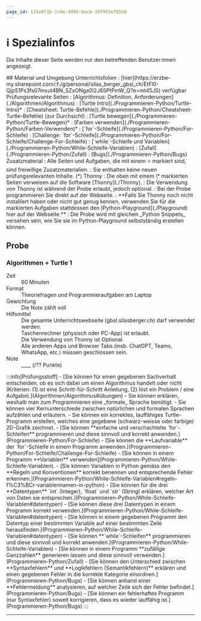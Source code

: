 ```yaml
---
page_id: 131e8f1b-1c0e-4992-bac6-397953ef0520
---
```



# ℹ️ Spezialinfos
Die Inhalte dieser Seite werden nur den betreffenden Benutzer:innen angezeigt.

<Restricted id='6ab48241-08ce-4a2f-828a-e218e7d45f63'>
## Material und Umgebung
Unterrichtsfolien
  : [hier](https://erzbe-my.sharepoint.com/:f:/g/personal/silas_berger_gbsl_ch/EtFl0-QjpS1Ps3fs07mxut4BN_SZxONga0l2J6SPtPmW_Q?e=mt45JS) verfügbar
Prüfungsrelevante Seiten
  : [Algorithmus: Definition, Anforderungen](./Algorithmen/Algorithmus)
  : [Turtle Intro](./Programmieren-Python/Turtle-Intro)*
  : [Cheatsheet: Turtle-Befehle](./Programmieren-Python/Cheatsheet-Turtle-Befehle) (zur Durchsicht)
  : [Turtle bewegen](./Programmieren-Python/Turtle-Bewegen)*
  : [Farben verwenden](./Programmieren-Python/Farben-Verwenden)*
  : [`for`-Schleife](./Programmieren-Python/For-Schleife)
  : [Challenge: `for`-Schleife](./Programmieren-Python/For-Schleife/Challenge-For-Schleife)
  : [`while`-Schleife und Variablen](./Programmieren-Python/While-Schleife-Variablen)
  : [Zufall](./Programmieren-Python/Zufall)
  : [Bugs](./Programmieren-Python/Bugs)
Zusatzmaterial
  : Alle Seiten und Aufgaben, die mit einem ⭐️ markiert sind, sind freiwillige Zusatzmaterialien.
  : Sie enthalten keine neuen prüfungsrelevanten Inhalte.
(*) Thonny
  : Die oben mit einem \* markierten Seiten verweisen auf die Software [Thonny](./Thonny).
  : Die Verwendung von Thonny ist während der Probe erlaubt, jedoch optional.
  : Bei der Probe programmieren Sie direkt auf der Webseite.
  : **Falls Sie Thonny noch nicht installiert haben oder nicht gut genug kennen, verwenden Sie für die markierten Aufgaben stattdessen den [Python-Playground](./Playground) hier auf der Webseite.**
  : Die Probe wird mit gleichen _Python Snippets_ versehen sein, wie Sie sie im Python-Playground selbstständig erstellen können.
</Restricted>

## Probe
### Algorithmen + Turtle 1
<Dl>
  <dt>Zeit</dt>
  <dd>60 Minuten</dd>
  <dt>Format</dt>
  <dd>Theoriefragen und Programmieraufgaben am Laptop</dd>
  <dt>Gewichtung</dt>
  <dd>Die Note zählt voll</dd>
  <dt>Hilfsmittel</dt>
  <dd>Die gesamte Unterrichtswebseite (gbsl.silasberger.ch) darf verwendet werden.</dd>
  <dd>Taschenrechner (physisch oder PC-App) ist erlaubt.</dd>
  <dd>Die Verwendung von Thonny ist Optional.</dd>
  <dd>Alle anderen Apps und Browser Tabs (insb. ChatGPT, Teams, WhatsApp, etc.) müssen geschlossen sein.</dd>
  <WithCmsText entries={{note: '48308026-68bc-4217-8e49-6f6d47adf0ba', punkte: 'd57a09aa-a3da-491d-ac03-a9a49d9dd4d7'}}>
    <dt>Note</dt>
    <dd>__<CmsText name="note" />__ (<CmsText name="punkte" />/?? Punkte)</dd>
  </WithCmsText>
</Dl>
:::info[Prüfungsstoff]
- [Sie können für einen gegebenen Sachverhalt entscheiden, ob es sich dabei um einen Algorithmus handelt oder nicht (Kriterien: (1) ist eine Schritt-für-Schritt Anleitung, (2) löst ein Problem / eine Aufgabe).](Algorithmen/Algorithmus#übungen)
- Sie können erklären, weshalb man zum Programmieren eine _formale_ Sprache benötigt.
- Sie können vier Kernunterschiede zwischen natürlichen und formalen Sprachen aufzählen und erläutern.
- Sie können ein korrektes, lauffähiges Turtle-Programm erstellen, welches eine gegebene (schwarz-weisse oder farbige) 2D-Grafik zeichnet.
- [Sie können **einfache und verschachtelte `for`-Schleifen** programmieren und diese sinnvoll und korrekt anwenden.](Programmieren-Python/For-Schleife)
- [Sie können die **Laufvariable** der `for`-Schleife in einem Programm anwenden.](Programmieren-Python/For-Schleife/Challenge-For-Schleife)
- [Sie können in einem Programm **Variablen** verwenden](Programmieren-Python/While-Schleife-Variablen).
- [Sie können Variablen in Python gemäss den **Regeln und Konventionen** korrekt benennen und entsprechende Fehler erkennen.](Programmieren-Python/While-Schleife-Variablen#regeln-f%C3%BCr-variablennamen-in-python)
- [Sie können für die drei **Datentypen** `int` (Integer), `float` und `str` (String) erklären, welcher Art von Daten sie entsprechen.](Programmieren-Python/While-Schleife-Variablen#datentypen)
- [Sie können diese drei Datentypen in einem Programm korrekt verwenden.](Programmieren-Python/While-Schleife-Variablen#datentypen)
- [Sie können in einem gegebenen Programm den Datentyp einer bestimmten Variable auf einer bestimmten Zeile herausfinden.](Programmieren-Python/While-Schleife-Variablen#datentypen)
- [Sie können **`while`-Schleifen** programmieren und diese sinnvoll und korrekt anwenden.](Programmieren-Python/While-Schleife-Variablen)
- [Sie können in einem Programm **zufällige Ganzzahlen** generieren lassen und diese sinnvoll verwenden.](Programmieren-Python/Zufall)
- [Sie können den Unterschied zwischen **Syntaxfehlern** und **Logikfehlern (Semantikfehlern)** erklären und einen gegebenen Fehler in die korrekte Kategorie einordnen.](Programmieren-Python/Bugs)
- [Sie können anhand einer **Fehlermeldung** analysieren, auf welcher Zeile sich der Fehler befindet.](Programmieren-Python/Bugs)
- [Sie können ein fehlerhaftes Programm (nur Syntaxfehler) soweit korrigieren, dass es wieder lauffähig ist.](Programmieren-Python/Bugs)
:::

---
